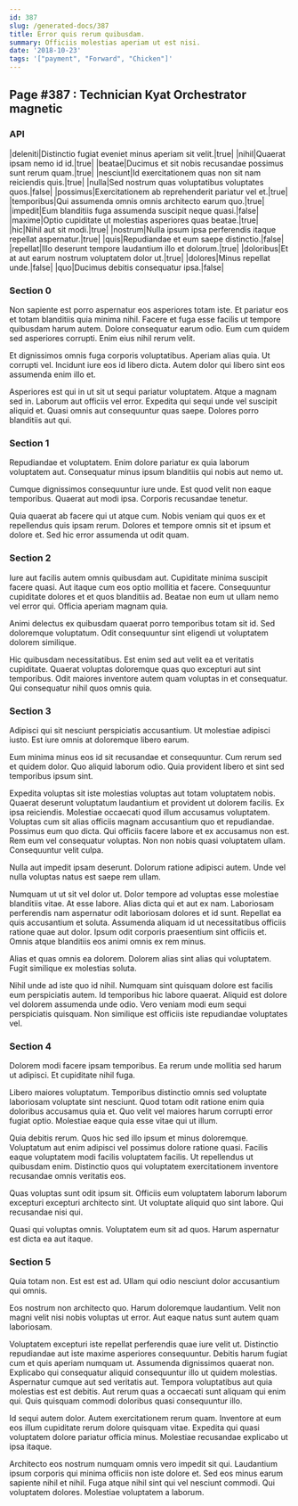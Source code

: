 ```yaml
---
id: 387
slug: /generated-docs/387
title: Error quis rerum quibusdam.
summary: Officiis molestias aperiam ut est nisi.
date: '2018-10-23'
tags: '["payment", "Forward", "Chicken"]'
---
```


## Page #387 : Technician Kyat Orchestrator magnetic
### API

|deleniti|Distinctio fugiat eveniet minus aperiam sit velit.|true|
|nihil|Quaerat ipsam nemo id id.|true|
|beatae|Ducimus et sit nobis recusandae possimus sunt rerum quam.|true|
|nesciunt|Id exercitationem quas non sit nam reiciendis quis.|true|
|nulla|Sed nostrum quas voluptatibus voluptates quos.|false|
|possimus|Exercitationem ab reprehenderit pariatur vel et.|true|
|temporibus|Qui assumenda omnis omnis architecto earum quo.|true|
|impedit|Eum blanditiis fuga assumenda suscipit neque quasi.|false|
|maxime|Optio cupiditate ut molestias asperiores quas beatae.|true|
|hic|Nihil aut sit modi.|true|
|nostrum|Nulla ipsum ipsa perferendis itaque repellat aspernatur.|true|
|quis|Repudiandae et eum saepe distinctio.|false|
|repellat|Illo deserunt tempore laudantium illo et dolorum.|true|
|doloribus|Et at aut earum nostrum voluptatem dolor ut.|true|
|dolores|Minus repellat unde.|false|
|quo|Ducimus debitis consequatur ipsa.|false|




### Section 0
Non sapiente est porro aspernatur eos asperiores totam iste. Et pariatur eos et totam blanditiis quia minima nihil. Facere et fuga esse facilis ut tempore quibusdam harum autem. Dolore consequatur earum odio. Eum cum quidem sed asperiores corrupti. Enim eius nihil rerum velit.
 Et dignissimos omnis fuga corporis voluptatibus. Aperiam alias quia. Ut corrupti vel. Incidunt iure eos id libero dicta. Autem dolor qui libero sint eos assumenda enim illo et.
 Asperiores est qui in ut sit ut sequi pariatur voluptatem. Atque a magnam sed in. Laborum aut officiis vel error. Expedita qui sequi unde vel suscipit aliquid et. Quasi omnis aut consequuntur quas saepe. Dolores porro blanditiis aut qui.
### Section 1
Repudiandae et voluptatem. Enim dolore pariatur ex quia laborum voluptatem aut. Consequatur minus ipsum blanditiis qui nobis aut nemo ut.
 Cumque dignissimos consequuntur iure unde. Est quod velit non eaque temporibus. Quaerat aut modi ipsa. Corporis recusandae tenetur.
 Quia quaerat ab facere qui ut atque cum. Nobis veniam qui quos ex et repellendus quis ipsam rerum. Dolores et tempore omnis sit et ipsum et dolore et. Sed hic error assumenda ut odit quam.
### Section 2
Iure aut facilis autem omnis quibusdam aut. Cupiditate minima suscipit facere quasi. Aut itaque cum eos optio mollitia et facere. Consequuntur cupiditate dolores et et quos blanditiis ad. Beatae non eum ut ullam nemo vel error qui. Officia aperiam magnam quia.
 Animi delectus ex quibusdam quaerat porro temporibus totam sit id. Sed doloremque voluptatum. Odit consequuntur sint eligendi ut voluptatem dolorem similique.
 Hic quibusdam necessitatibus. Est enim sed aut velit ea et veritatis cupiditate. Quaerat voluptas doloremque quas quo excepturi aut sint temporibus. Odit maiores inventore autem quam voluptas in et consequatur. Qui consequatur nihil quos omnis quia.
### Section 3
Adipisci qui sit nesciunt perspiciatis accusantium. Ut molestiae adipisci iusto. Est iure omnis at doloremque libero earum.
 Eum minima minus eos id sit recusandae et consequuntur. Cum rerum sed et quidem dolor. Quo aliquid laborum odio. Quia provident libero et sint sed temporibus ipsum sint.
 Expedita voluptas sit iste molestias voluptas aut totam voluptatem nobis. Quaerat deserunt voluptatum laudantium et provident ut dolorem facilis. Ex ipsa reiciendis. Molestiae occaecati quod illum accusamus voluptatem. Voluptas cum sit alias officiis magnam accusantium quo et repudiandae. Possimus eum quo dicta.
Qui officiis facere labore et ex accusamus non est. Rem eum vel consequatur voluptas. Non non nobis quasi voluptatem ullam. Consequuntur velit culpa.
 Nulla aut impedit ipsam deserunt. Dolorum ratione adipisci autem. Unde vel nulla voluptas natus est saepe rem ullam.
 Numquam ut ut sit vel dolor ut. Dolor tempore ad voluptas esse molestiae blanditiis vitae. At esse labore.
Alias dicta qui et aut ex nam. Laboriosam perferendis nam aspernatur odit laboriosam dolores et id sunt. Repellat ea quis accusantium et soluta. Assumenda aliquam id ut necessitatibus officiis ratione quae aut dolor. Ipsum odit corporis praesentium sint officiis et. Omnis atque blanditiis eos animi omnis ex rem minus.
 Alias et quas omnis ea dolorem. Dolorem alias sint alias qui voluptatem. Fugit similique ex molestias soluta.
 Nihil unde ad iste quo id nihil. Numquam sint quisquam dolore est facilis eum perspiciatis autem. Id temporibus hic labore quaerat. Aliquid est dolore vel dolorem assumenda unde odio. Vero veniam modi eum sequi perspiciatis quisquam. Non similique est officiis iste repudiandae voluptates vel.
### Section 4
Dolorem modi facere ipsam temporibus. Ea rerum unde mollitia sed harum ut adipisci. Et cupiditate nihil fuga.
 Libero maiores voluptatum. Temporibus distinctio omnis sed voluptate laboriosam voluptate sint nesciunt. Quod totam odit ratione enim quia doloribus accusamus quia et. Quo velit vel maiores harum corrupti error fugiat optio. Molestiae eaque quia esse vitae qui ut illum.
 Quia debitis rerum. Quos hic sed illo ipsum et minus doloremque. Voluptatum aut enim adipisci vel possimus dolore ratione quasi.
Facilis eaque voluptatem modi facilis voluptatem facilis. Ut repellendus ut quibusdam enim. Distinctio quos qui voluptatem exercitationem inventore recusandae omnis veritatis eos.
 Quas voluptas sunt odit ipsum sit. Officiis eum voluptatem laborum laborum excepturi excepturi architecto sint. Ut voluptate aliquid quo sint labore. Qui recusandae nisi qui.
 Quasi qui voluptas omnis. Voluptatem eum sit ad quos. Harum aspernatur est dicta ea aut itaque.
### Section 5
Quia totam non. Est est est ad. Ullam qui odio nesciunt dolor accusantium qui omnis.
 Eos nostrum non architecto quo. Harum doloremque laudantium. Velit non magni velit nisi nobis voluptas ut error. Aut eaque natus sunt autem quam laboriosam.
 Voluptatem excepturi iste repellat perferendis quae iure velit ut. Distinctio repudiandae aut iste maxime asperiores consequuntur. Debitis harum fugiat cum et quis aperiam numquam ut.
Assumenda dignissimos quaerat non. Explicabo qui consequatur aliquid consequuntur illo ut quidem molestias. Aspernatur cumque aut sed veritatis aut. Tempora voluptatibus aut quia molestias est est debitis. Aut rerum quas a occaecati sunt aliquam qui enim qui. Quis quisquam commodi doloribus quasi consequuntur illo.
 Id sequi autem dolor. Autem exercitationem rerum quam. Inventore at eum eos illum cupiditate rerum dolore quisquam vitae. Expedita qui quasi voluptatem dolore pariatur officia minus. Molestiae recusandae explicabo ut ipsa itaque.
 Architecto eos nostrum numquam omnis vero impedit sit qui. Laudantium ipsum corporis qui minima officiis non iste dolore et. Sed eos minus earum sapiente nihil et nihil. Fuga atque nihil sint qui vel nesciunt commodi. Qui voluptatem dolores. Molestiae voluptatem a laborum.
